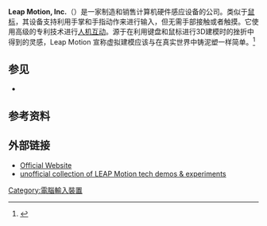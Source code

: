 {{noteTA|G1=IT}}
{{Infobox company
| name = Leap Motion, Inc.
| logo =
| location = [[美国|美国]][[加利福尼亚州|加利福尼亚州]][[旧金山|旧金山]], California, United States
| industry = 手势控制
| foundation = 2010
| website = [http://www.leapmotion.com/ LeapMotion.com]
| founder = Michael Buckwald<br>David Holz
}}

'''Leap Motion, Inc.'''（{{lang-en|Leap Motion, Inc.}}）是一家制造和销售计算机硬件感应设备的公司。类似于[[鼠标|鼠标]]，其设备支持利用手掌和手指动作来进行输入，但无需手部接触或者触摸。它使用高级的{{link-en|动作感应|Motion sensing}}专利技术进行[[人机互动|人机互动]]。源于在利用键盘和鼠标进行3D建模时的挫折中得到的灵感，Leap Motion 宣称虚拟建模应该与在真实世界中铸泥塑一样简单。<ref name="aboutpage">{{cite web |url=https://live.leapmotion.com/about/#faq |title=Leap Motion: About |accessdate=2012-05-23 |quote= }}{{dead link|date=2017年11月 |bot=InternetArchiveBot |fix-attempted=yes }}</ref>

==参见==
* {{link-en|LM3LABS|LM3LABS}}

==参考资料==
{{reflist}}

==外部链接==
* [http://www.leapmotion.com/ Official Website] {{Wayback|url=http://www.leapmotion.com/ |date=20200103153256 }}
* [http://leap.quitebeyond.de/ unofficial collection of LEAP Motion tech demos & experiments] {{Wayback|url=http://leap.quitebeyond.de/ |date=20201126181359 }}

{{Mixed reality}}

[[Category:電腦輸入裝置|Category:電腦輸入裝置]]